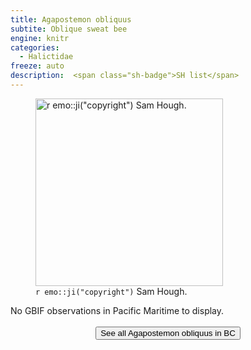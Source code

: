 ```yaml
---
title: Agapostemon obliquus
subtite: Oblique sweat bee
engine: knitr
categories:
  - Halictidae
freeze: auto
description:  <span class="sh-badge">SH list</span>
---
```

![`r emo::ji("copyright")` Sam Hough.](https://inaturalist-open-data.s3.amazonaws.com/photos/104649792/large.jpeg){height=300}



No GBIF observations in Pacific Maritime to display.
<br><br>
<center>


<a href="https://inaturalist.ca/observations?place_id=any&subview=map&taxon_id=458979"><button type="button" class="btn btn-secondary">See all Agapostemon obliquus in BC <i class="fa-solid fa-arrow-up-right-from-square"></i> </button></a>
</center>
